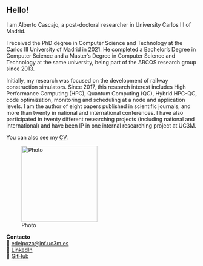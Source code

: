 ::: {.row}
::: {.col-md-8}

# Hello!

::: {.justify}
I am Alberto Cascajo, a post-doctoral researcher in University Carlos III of Madrid.

I received the PhD degree in Computer Science and Technology at the Carlos III University of Madrid in 2021. He completed a Bachelor’s Degree in Computer Science and a Master’s Degree in Computer Science and Technology at the same university, being part of the ARCOS research group since 2013.

Initially, my research was focused on the development of railway construction simulators. Since 2017, this research interest includes High Performance Computing (HPC), Quantum Computing (QC), Hybrid HPC-QC, code optimization, monitoring and scheduling at a node and application levels. I am the author of eight papers published in scientific journals, and more than twenty in national and international conferences. I have also participated in twenty different researching projects (including national and international) and have been IP in one internal researching project at UC3M.


You can also see my [CV](RESUME.html).
:::

:::

::: {.col-md-4 .text-center}

![Photo](image.png){.img-fluid .rounded-circle width="200px"}

**Contacto**  
📧 [edelpozo@inf.uc3m.es](mailto:acascajo@inf.uc3m.es)  
💼 [LinkedIn](https://www.linkedin.com/in/albertocascajosofteng/)  
🐙 [GitHub](https://github.com/edelpozop)
:::
:::







